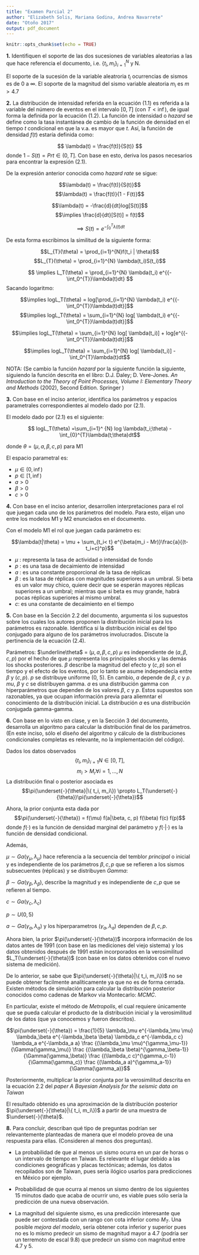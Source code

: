 ```yaml
---
title: "Examen Parcial 2"
author: "Elizabeth Solis, Mariana Godina, Andrea Navarrete"
date: "Otoño 2017"
output: pdf_document
---
```


```r
knitr::opts_chunk$set(echo = TRUE)
```
**1.** Identifiquen el soporte de las dos sucesiones de variables aleatorias a las que hace referencia
el documento, i.e. $\{ t_i, m_i \}_{i=1}^N$ y N.

El soporte de la sucesión de la variable aleatroria  $t_i$ ocurrencias de sismos es de 0 a $\infty$. El soporte de la magnitud del sismo variable aleatoria $m_i$ es $m>4.7$

**2.** La distribución de intensidad referida en la ecuación (1.1) es referida a la variable del número de eventos en el intervalo $[0, T]$ (con $T < \inf$), de igual forma la definida por la ecuación (1.2). La función de intensidad o *hazard* se define como la tasa instantánea de cambio de la función de densidad en el tiempo $t$ condicional en que la v.a. es mayor que $t$. Así, la función de densidad $f(t)$ estaría definida como:

$$ \lambda(t) = \frac{f(t)}{S(t)} $$
  donde $1-S(t) = Pr{t \in (0,T]}$. Con base en esto, deriva los pasos necesarios para encontrar la expresión (2.1).
  
De la expresión anterior conocida como *hazard rate* se sigue:

$$\lambda(t)  = \frac{f(t)}{S(t)}$$
$$\lambda(t)  = \frac{f(t)}{1 - F(t)}$$

$$\lambda(t) = -\frac{d}{dt}log[S(t)]$$
$$\implies \frac{d}{dt}[S(t)] = f(t)$$  

$$ \implies S(t) = e^{{-\int_0^{T}}\lambda(t)dt} $$

De esta forma escribimos la similitud de la siguiente forma:

$$L_{T}(\theta) = \prod_{i=1}^{N}f(t_i | \theta)$$
$$L_{T}(\theta) = \prod_{i=1}^{N} \lambda(t_i)S(t_i)$$

$$ \implies L_T(\theta) =  \prod_{i=1}^{N} \lambda(t_i) e^{{-\int_0^{T}}\lambda(t)dt} $$
Sacando logaritmo:

$$\implies  logL_T(\theta) = log[\prod_{i=1}^{N} \lambda(t_i) e^{{-\int_0^{T}}\lambda(t)dt}]$$
$$\implies  logL_T(\theta) = \sum_{i=1}^{N} log[ \lambda(t_i) e^{{-\int_0^{T}}\lambda(t)dt}]$$

$$\implies  logL_T(\theta) = \sum_{i=1}^{N} log[ \lambda(t_i)] +  log[e^{{-\int_0^{T}}\lambda(t)dt}]$$

$$\implies  logL_T(\theta) = \sum_{i=1}^{N} log[ \lambda(t_i)]   -\int_0^{T}\lambda(t)dt$$

NOTA:
(Se cambio la función *hazard* por la siguiente función la siguiente, siguiendo la función descrita en el libro: 
D.J. Daley; D. Vere-Jones. *An Introduction to the Theory of Point Processes, Volume I: Elementary Theory and Methods* (2002), Second Edition. Springer )


**3.** Con base en el inciso anterior, identifica los parámetros y espacios parametrales correspondientes al modelo dado por (2.1).

El modelo dado por (2.1) es el siguiente:

$$ logL_T(\theta) =\sum_{i=1}^ {N} log \lambda(t_i;\theta) - \int_{0}^{T}\lambda(t;\theta)dt$$

donde $\theta = (\mu, a, \beta, c, p)$ para M1

El espacio parametral es:

- $\mu \in (0, \inf)$
- $p \in [1, \inf)$
- $a > 0$
- $\beta > 0$
- $c > 0$


**4.** Con base en el inciso anterior, desarrollen interpretaciones para el rol que juegan cada uno de los parámetros del modelo. Para esto, elijan uno entre los modelos M1 y M2 enunciados en el documento.

Con el modelo M1 el rol que juegan cada parámetro es:

$$\lambda(t|\theta) = \mu + \sum_{t_i< t} e^{\beta(m_i - Mr)}\frac{a}{(t-t_i+c)^p}$$

- $\mu$ : representa la tasa de actividad o intensidad de fondo
- $p$ : es una tasa de decaimiento de intensidad
- $a$ : es una constante proporcional de la tasa de réplicas
- $\beta$ : es la tasa de réplicas con magnitudes superiores a un umbral. Si beta es un valor muy chico, quiere decir que se esperán mayores réplicas superiores a un umbral; mientras que si beta es muy grande, habrá pocas réplicas superiores al mismo umbral.
- $c$: es una constante de decaimiento en el tiempo

**5.** Con base en la Sección 2.2 del documento, argumenta si los supuestos sobre los cuales los
autores proponen la distribución inicial para los parámetros es razonable. Identifica si la
distribución inicial es del tipo conjugado para alguno de los parámetros involucrados. Discute
la pertinencia de la ecuación (2.4).

Parámetros: $\underline\theta$ = ($\mu, a, \beta, c, p$) $\mu$ es independiente de 
($a, \beta, c, p$) por el hecho de que $\mu$ representa los principales shocks y las 
demás los shocks posteriores. $\beta$ describe la magnitud del efecto y ($c,p$) son
el tiempo y el efecto de los eventos, por lo tanto se asume independecia entre $\beta$
 y ($c,p$). $p$ se distribuye uniforme (0, 5). En cambio, $a$ depende de $\beta$, $c$ y $p$.
 $mu$, $\beta$ y $c$ se distribuyen gamma. $a$ es una distribución gamma con hiperparámetros que dependen de 
 los valores $\beta$, $c$ y $p$. Estos supuestos son razonables, ya que ocupan información
 previa para aliemntar el conocimiento de la distribución inicial. La distribución 
 $a$ es una distribución conjugada gamma-gamma.



**6.** Con base en lo visto en clase, y en la Sección 3 del documento, desarrolla un algoritmo para
calcular la distribución final de los parámetros. (En este inciso, sólo el diseño del algoritmo
                                                   y cálculo de la distribuciones condicionales completas es relevante, no la implementación del
                                                   código).


Dados los datos observados $$\{ t_i, m_i\}_{i=1}N \in [0, T],$$
  $$m_i > M_r \forall i = 1,..., N$$ 
  La distribución final o posterior asociada es 
$$\pi(\underset{-}{\theta}|\{ t_i, m_i\})  \propto   L_T(\underset{-}{\theta})\pi(\underset{-}{\theta})$$
  
  Ahora, la prior conjunta esta dada por 
$$\pi(\underset{-}{\theta}) = f(\mu) f(a|\beta, c, p) f(\beta) f(c) f(p)$$
  donde $f(\cdot)$ es la función de densidad marginal del parámetro y $f(\cdot | \cdot)$ es la función de densidad condicional.

Además,

$\mu \sim Ga(\gamma_\mu, \lambda_\mu)$ hace referencia a la secuencia del temblor *principal* o inicial y es independiente de los parámetros $\beta, c, p$ que se refieren a los sismos subsecuentes (réplicas) y se distribuyen *Gamma*:
  
  $\beta \sim Ga(\gamma_\beta, \lambda_\beta)$, describe la magnitud y es independiente de $c, p$ que se refieren al tiempo.

$c \sim Ga(\gamma_c, \lambda_c)$
  
  $p \sim U(0,5)$
  
  $a \sim Ga(\gamma_a, \lambda_a)$ y los hiperparametros $(\gamma_a, \lambda_a)$ dependen de $\beta, c, p$.


Ahora bien, la prior $\pi(\underset{-}{\theta})$ incorpora información de los datos antes de 1991 (con base en las mediciones del viejo sistema) y los datos obtenidos después de 1991 están incorporados en la verosimilitud $L_T(\underset{-}{\theta})$ (con base en los datos obtenidos con el nuevo sistema de medición).

De lo anterior, se sabe que $\pi(\underset{-}{\theta}|\{ t_i, m_i\})$ no se puede obtener facilmente analíticamente ya que no es de forma cerrada. Existen métodos de simulación para calcular la distribución posterior conocidos como cadenas de Markov via Montecarlo: *MCMC*.   

En particular, existe el método de *Metropolis*, el cual requiere únicamente que se pueda calcular el producto de la distribución inicial y la verosimilitud de los datos (que ya conocemos y fueron descritos). 

$$\pi(\underset{-}{\theta}) = \frac{1}{5} \lambda_\mu e^{-\lambda_\mu \mu} \lambda_\beta e^{-\lambda_\beta \beta} \lambda_c e^{-\lambda_c c} \lambda_a e^{-\lambda_a a} \frac {(\lambda_\mu \mu)^{\gamma_\mu-1}}{\Gamma(\gamma_\mu)} \frac {(\lambda_\beta \beta)^{\gamma_\beta-1}}{\Gamma(\gamma_\beta)} \frac {(\lambda_c c)^{\gamma_c-1}}{\Gamma(\gamma_c)}  \frac {(\lambda_a a)^{\gamma_a-1}}{\Gamma(\gamma_a)}$$
  
  
  Posteriormente, multiplicar la prior conjunta por la verosimilitud descrita en la ecuación 2.2 del *paper A Bayesian Analysis for the seismic data on Taiwan*
  
  El resultado obtenido es una aproximación de la distribución posterior $\pi(\underset{-}{\theta}|\{ t_i, m_i\})$  a partir de una muestra de $\underset{-}{\theta}$.


**8.** Para concluir, describan qué tipo de preguntas podrían ser relevantemente planteadas de manera
que el modelo provea de una respuesta para ellas. (Consideren al menos dos preguntas).

+ La probabilidad de que al menos un sismo ocurra en un par de horas o un intervalo de tiempo en Taiwan.  Es relevante el lugar debido a las  condiciones geográficas y placas tectónicas; además, los datos recopilados son de Taiwan, pues sería ilógico usarlos para predicciones en México por ejemplo.

+ Probabilidad de que ocurra al menos un sismo dentro de los siguientes 15 minutos dado que acaba de ocurrir uno, es viable pues sólo sería la predicción de una nueva observación.

+ La magnitud del siguiente sismo, es una predicción interesante que puede ser contestada con un rango con cota inferior como $M_T$. Una posible *mejora del modelo*, sería obtener cota inferior y superior pues no es lo mismo predecir un sismo de magnitud mayor a 4.7 (podría ser un terremoto de escal 9.8) que predecir un sismo con magnitud entre 4.7 y 5.


